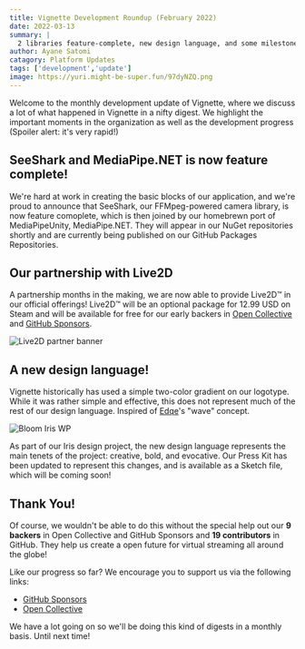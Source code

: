 ---
title: Vignette Development Roundup (February 2022) 
date: 2022-03-13
summary: |
  2 libraries feature-complete, new design language, and some milestones!
author: Ayane Satomi
catagory: Platform Updates
tags: ['development','update']
image: https://yuri.might-be-super.fun/97dyNZQ.png
---

Welcome to the monthly development update of Vignette, where we discuss a lot of what happened in Vignette in a nifty digest. We highlight the important moments in the organization as well as the development progress (Spoiler alert: it's very rapid!)

## SeeShark and MediaPipe.NET is now feature complete!

We're hard at work in creating the basic blocks of our application, and we're proud to announce that SeeShark, our FFMpeg-powered camera library, is now feature comoplete, which is then joined by our homebrewn port of MediaPipeUnity,  MediaPipe.NET. They will appear in our NuGet repositories shortly and are currently being published on our GitHub Packages Repositories.

## Our partnership with Live2D

A partnership months in the making, we are now able to provide Live2D™️ in our official offerings! Live2D™️ will be an optional package for 12.99 USD on Steam and will be available for free for our early backers in [Open Collective](https://opencollective.com/vignette) and [GitHub Sponsors](https://github.com/sponsors/vignetteapp).

![Live2D partner banner](https://yuri.might-be-super.fun/2q2HEmD.png)

## A new design language!

Vignette historically has used a simple two-color gradient on our logotype. While it was rather simple and effective, this does not represent much of the rest of our design language. Inspired of [Edqe](https://github.com/Edqe14)'s "wave" concept.

![Bloom Iris WP](https://yuri.might-be-super.fun/2Trr3xc.png "The new design language")

As part of our Iris design project, the new design language represents the main tenets of the project: creative, bold, and evocative. Our Press Kit has been updated to represent this changes, and is available as a Sketch file, which will be coming soon!


## Thank You!

Of course, we wouldn't be able to do this without the special help out our **9 backers** in Open Collective and GitHub Sponsors and **19 contributors** in GitHub. They help us create a open future for virtual streaming all around the globe!

Like our progress so far? We encourage you to support us via the following links:

- [GitHub Sponsors](https://github.com/sponsors/vignetteapp)
- [Open Collective](https://opencollective.com/vignette)

We have a lot going on so we'll be doing this kind of digests in a monthly basis. Until next time!
